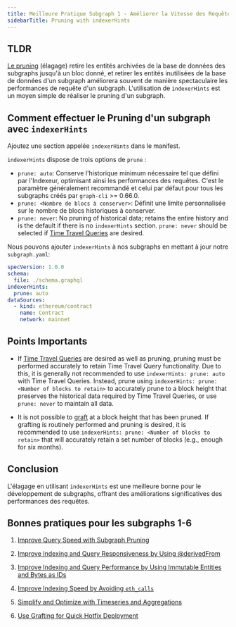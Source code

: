 ```yaml
---
title: Meilleure Pratique Subgraph 1 - Améliorer la Vitesse des Requêtes avec le Pruning de Subgraph
sidebarTitle: Pruning with indexerHints
---
```


## TLDR

[Le pruning](/developing/creating-a-subgraph/#prune) (élagage) retire les entités archivées de la base de données des subgraphs jusqu'à un bloc donné, et retirer les entités inutilisées de la base de données d'un subgraph améliorera souvent de manière spectaculaire les performances de requête d'un subgraph. L'utilisation de `indexerHints` est un moyen simple de réaliser le pruning d'un subgraph.

## Comment effectuer le Pruning d'un subgraph avec `indexerHints`

Ajoutez une section appelée `indexerHints` dans le manifest.

`indexerHints` dispose de trois options de `prune` :

- `prune: auto`: Conserve l'historique minimum nécessaire tel que défini par l'Indexeur, optimisant ainsi les performances des requêtes. C'est le paramètre généralement recommandé et celui par défaut pour tous les subgraphs créés par `graph-cli` >= 0.66.0.
- `prune: <Nombre de blocs à conserver>`: Définit une limite personnalisée sur le nombre de blocs historiques à conserver.
- `prune: never`: No pruning of historical data; retains the entire history and is the default if there is no `indexerHints` section. `prune: never` should be selected if [Time Travel Queries](/subgraphs/querying/graphql-api/#time-travel-queries) are desired.

Nous pouvons ajouter `indexerHints` à nos subgraphs en mettant à jour notre `subgraph.yaml`:

```yaml
specVersion: 1.0.0
schema:
  file: ./schema.graphql
indexerHints:
  prune: auto
dataSources:
  - kind: ethereum/contract
    name: Contract
    network: mainnet
```

## Points Importants

- If [Time Travel Queries](/subgraphs/querying/graphql-api/#time-travel-queries) are desired as well as pruning, pruning must be performed accurately to retain Time Travel Query functionality. Due to this, it is generally not recommended to use `indexerHints: prune: auto` with Time Travel Queries. Instead, prune using `indexerHints: prune: <Number of blocks to retain>` to accurately prune to a block height that preserves the historical data required by Time Travel Queries, or use `prune: never` to maintain all data.

- It is not possible to [graft](/subgraphs/cookbook/grafting/) at a block height that has been pruned. If grafting is routinely performed and pruning is desired, it is recommended to use `indexerHints: prune: <Number of blocks to retain>` that will accurately retain a set number of blocks (e.g., enough for six months).

## Conclusion

L'élagage en utilisant `indexerHints` est une meilleure bonne pour le développement de subgraphs, offrant des améliorations significatives des performances des requêtes.

## Bonnes pratiques pour les subgraphs 1-6

1. [Improve Query Speed with Subgraph Pruning](/subgraphs/best-practices/pruning/)

2. [Improve Indexing and Query Responsiveness by Using @derivedFrom](/subgraphs/best-practices/derivedfrom/)

3. [Improve Indexing and Query Performance by Using Immutable Entities and Bytes as IDs](/subgraphs/best-practices/immutable-entities-bytes-as-ids/)

4. [Improve Indexing Speed by Avoiding `eth_calls`](/subgraphs/best-practices/avoid-eth-calls/)

5. [Simplify and Optimize with Timeseries and Aggregations](/subgraphs/best-practices/timeseries/)

6. [Use Grafting for Quick Hotfix Deployment](/subgraphs/best-practices/grafting-hotfix/)
